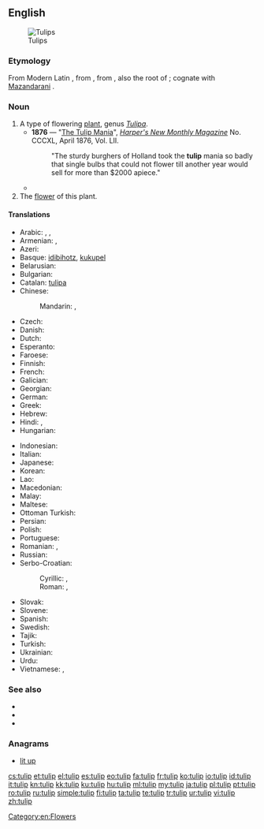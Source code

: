 {{also|TULIP}}
==English==
[[Image:Tulip - floriade canberra.jpg|thumb|Tulips]]

===Etymology===
From Modern Latin {{term|tulipa|lang=la}}, from {{etyl|tr|en}} {{term|tülbent|lang=tr||fine muslin, turban}}, from {{etyl|fa|en}} {{term|دلبند|tr=dolband||sc=fa-Arab|lang=fa||turban}}, also the root of {{term|turban}}; cognate with [[w:Mazandarani language|Mazandarani]] {{term|تولیپ||tulip|sc=fa-Arab|lang=mzn}}.

===Noun===
{{en-noun}}

# A type of flowering [[plant]], genus ''[[Tulipa]]''.
#* '''1876''' —  "[[s:The Tulip Mania|The Tulip Mania]]", ''[[w:Harper's Magazine|Harper's New Monthly Magazine]]'' No. CCCXL, April 1876, Vol. LII.
#*: "The sturdy burghers of Holland took the '''tulip''' mania so badly that single bulbs that could not flower till another year would sell for more than $2000 apiece."
#*{{quote-book|year=1918|author={{w|W. B. Maxwell}}|chapter=10
|title=[http://openlibrary.org/works/OL1097634W The Mirror and the Lamp]
|passage=He looked round the poor room, at the distempered walls, and the bad engravings in meretricious frames, the crinkly paper and wax flowers on the chiffonier; and he thought of a room like Father Bryan's, with panelling, with cut glass, with '''tulips''' in silver pots, such a room as he had hoped to have for his own.}}
# The [[flower]] of this plant.

====Translations====
{{trans-top|plant}}
* Arabic: {{t-|ar|خزامى|tr=xuzāmā|sc=Arab}}, {{t-|ar|توليب|m|tr=tūlīb|sc=Arab}}, {{t-|ar|لعلع|m|tr=laʿlaʿ|sc=Arab}}
* Armenian: {{t-|hy|վարդակակաչ|tr=vardakakač}},  {{t-|hy|կակաչ|tr=kakač}}
* Azeri: {{t-|az|tülpan}}
* Basque: [[idibihotz]], [[kukupel]]
* Belarusian: {{t-|be|цюльпан|m|tr=cjulʹpán|sc=Cyrl}}
* Bulgarian: {{t-|bg|лале|f|tr=lále|sc=Cyrl}}
* Catalan: [[tulipa]] {{f}}
* Chinese:
*: Mandarin: {{t|cmn|鬱金香|sc=Hani}}, {{t|cmn|郁金香|tr=yùjīnxiāng|sc=Hani}}
* Czech: {{t-|cs|tulipán|m}}
* Danish: {{t-|da|tulipan|c}}
* Dutch: {{t+|nl|tulp|f}}
* Esperanto: {{t-|eo|tulipo}}
* Faroese: {{t-|fo|tulipan|f}}
* Finnish: {{t+|fi|tulppaani}}
* French: {{t+|fr|tulipe|f}}
* Galician: {{t-|gl|tulipán|m}}
* Georgian: {{t-|ka|ტიტა|tr=tita|sc=Geor}}
* German: {{t+|de|Tulpe|f}}
* Greek: {{t+|el|τουλίπα|f|tr=toulípa|sc=Grek}}
* Hebrew: {{t+|he|צבעוני|sc=Hebr}}
* Hindi: {{t-|hi|ट्यूलिप|tr=ṭyūlip|sc=Deva}}, {{t-|hi|लाला|tr=lālā|sc=Deva}}
* Hungarian: {{t+|hu|tulipán}}
{{trans-mid}}
* Indonesian: {{t+|id|tulip}}
* Italian: {{t+|it|tulipano|m}}
* Japanese: {{t+|ja|チューリップ|tr=chūrippu}}
* Korean: {{t+|ko|튤립|tr=tyullip|sc=Kore}}
* Lao: {{t-|lo|ດອກທິວລິບ|sc=Laoo}}
* Macedonian: {{t-|mk|лале|f|tr=lále|sc=Cyrl}}
* Malay: {{t|ms|tulip}}
* Maltese: {{t-|mt|tulipan}}
* Ottoman Turkish: {{tø|ota|لاله|tr=lale|sc=ota-Arab}}
* Persian: {{t+|fa|لاله|tr=lâle}}
* Polish: {{t+|pl|tulipan|m}}
* Portuguese: {{t+|pt|túlipa|f}}
* Romanian: {{t+|ro|lalea|f}}, {{t+|ro|tulipă|f}}
* Russian: {{t+|ru|тюльпан|m|tr=tjulʹpán|sc=Cyrl}}
* Serbo-Croatian:
*: Cyrillic: {{t-|sh|лала|f|sc=Cyrl}}, {{t-|sh|тулипан|m|sc=Cyrl}}
*: Roman: {{t-|sh|lala|f}} , {{t-|sh|tulipan|m}}
* Slovak: {{t-|sk|tulipán|m}}
* Slovene: {{t+|sl|tulipan|m}}
* Spanish: {{t+|es|tulipán|m}}
* Swedish: {{t+|sv|tulpan}}
* Tajik: {{t-|tg|лола‍|tr=lola|sc=Cyrl}}
* Turkish: {{t+|tr|lale}}
* Ukrainian: {{t-|uk|тюльпан|m|tr=tjulʹpán|sc=Cyrl}}
* Urdu: {{t+|ur|لالہ|tr=lāla|sc=ur-Arab}}
* Vietnamese: {{t-|vi|uất kim hương}}, {{t-|vi|uất kim cương}}
{{trans-bottom}}

===See also===
* {{pedia}}
* {{commonslite|Tulipa}}
* {{specieslite|Tulipa}}

===Anagrams===
* [[lit up#English|lit up]]

[[Category:en:Flowers]]

[[cs:tulip]]
[[et:tulip]]
[[el:tulip]]
[[es:tulip]]
[[eo:tulip]]
[[fa:tulip]]
[[fr:tulip]]
[[ko:tulip]]
[[io:tulip]]
[[id:tulip]]
[[it:tulip]]
[[kn:tulip]]
[[kk:tulip]]
[[ku:tulip]]
[[hu:tulip]]
[[ml:tulip]]
[[my:tulip]]
[[ja:tulip]]
[[pl:tulip]]
[[pt:tulip]]
[[ro:tulip]]
[[ru:tulip]]
[[simple:tulip]]
[[fi:tulip]]
[[ta:tulip]]
[[te:tulip]]
[[tr:tulip]]
[[ur:tulip]]
[[vi:tulip]]
[[zh:tulip]]